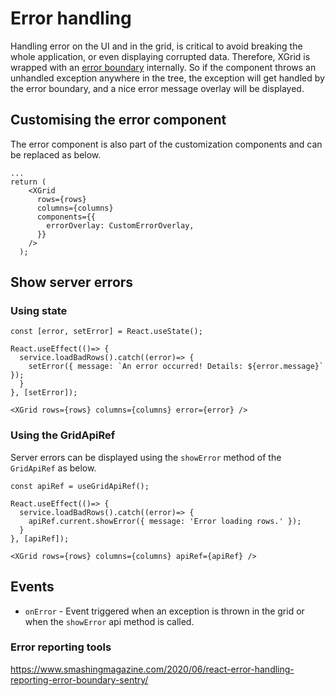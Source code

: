 
<Meta title="1. Docs/13. Error handling" component={XGrid} />

# Error handling

Handling error on the UI and in the grid, is critical to avoid breaking the whole application, or even displaying corrupted data.
Therefore, XGrid is wrapped with an [error boundary](https://reactjs.org/docs/error-boundaries.html) internally. So if the component throws an unhandled exception anywhere in the tree,
the exception will get handled by the error boundary, and a nice error message overlay will be displayed.

<ExceptionDemo />

## Customising the error component

The error component is also part of the customization components and can be replaced as below.

```tsx
...
return (
    <XGrid
      rows={rows}
      columns={columns}
      components={{
        errorOverlay: CustomErrorOverlay,
      }}
    />
  );
```

<CustomErrorDemo />

## Show server errors

### Using state

```tsx
const [error, setError] = React.useState();

React.useEffect(()=> {
  service.loadBadRows().catch((error)=> {
    setError({ message: `An error occurred! Details: ${error.message}` });
  }
}, [setError]);

<XGrid rows={rows} columns={columns} error={error} />
```

<ServerErrorStateDemo />

### Using the GridApiRef

Server errors can be displayed using the `showError` method of the `GridApiRef` as below.

```tsx
const apiRef = useGridApiRef();

React.useEffect(()=> {
  service.loadBadRows().catch((error)=> {
    apiRef.current.showError({ message: 'Error loading rows.' });
  }
}, [apiRef]);

<XGrid rows={rows} columns={columns} apiRef={apiRef} />
```

<ServerErrorDemo />

## Events

- `onError` - Event triggered when an exception is thrown in the grid or when the `showError` api method is called.

### Error reporting tools

https://www.smashingmagazine.com/2020/06/react-error-handling-reporting-error-boundary-sentry/
